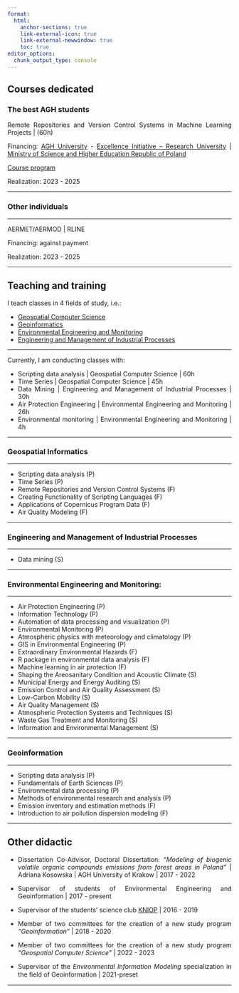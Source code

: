 ```yaml
---
format: 
  html:
    anchor-sections: true
    link-external-icon: true
    link-external-newwindow: true
    toc: true
editor_options: 
  chunk_output_type: console
---
```


<div style="text-align: justify">

## Courses dedicated

### The best AGH students

Remote Repositories and Version Control Systems in Machine Learning Projects | (60h)

Financing: [AGH University](https://www.agh.edu.pl/en) - [Excellence Initiative – Research University](https://excellence.agh.edu.pl/) | [ Ministry of Science and Higher Education Republic of Poland](https://www.gov.pl/web/nauka)

[Course program](https://mrzeszut.github.io/personal_website/posts/kurs-idub-agh/)

Realization: 2023 - 2025

***

### Other individuals

***

AERMET/AERMOD | RLINE

Financing: against payment

Realization: 2023 - 2025


***

## Teaching and training 

I teach classes in 4 fields of study, i.e.: 

 * [Geospatial Computer Science](https://sylabusy.agh.edu.pl/en/1/2/19/1/4/7/232)
 * [Geoinformatics](https://sylabusy.agh.edu.pl/en/1/2/17/1/4/7/100) 
 * [Environmental Engineering and Monitoring](https://sylabusy.agh.edu.pl/en/1/2/19/1/4/7/28)
 * [Engineering and Management of Industrial Processes](https://sylabusy.agh.edu.pl/en/1/2/19/1/5/2/123)

***

Currently, I am conducting classes with: 

 * Scripting data analysis | Geospatial Computer Science | 60h
 * Time Series | Geospatial Computer Science | 45h
 * Data Mining | Engineering and Management of Industrial Processes | 30h
 * Air Protection Engineering | Environmental Engineering and Monitoring | 26h
 * Environmental monitoring | Environmental Engineering and Monitoring | 4h
 
***

### Geospatial Informatics

***
 * Scripting data analysis (P)
 * Time Series (P)
 * Remote Repositories and Version Control Systems (F)
 * Creating Functionality of Scripting Languages (F)
 * Applications of Copernicus Program Data (F)
 * Air Quality Modeling (F)

***

### Engineering and Management of Industrial Processes

***
 * Data mining (S)

***

### Environmental Engineering and Monitoring:
***
 * Air Protection Engineering (P)
 * Information Technology (P)
 * Automation of data processing and visualization (P)
 * Environmental Monitoring (P)
 * Atmospheric physics with meteorology and climatology (P)
 * GIS in Environmental Engineering (P)
 * Extraordinary Environmental Hazards (F)
 * R package in environmental data analysis (F)
 * Machine learning in air protection (F)
 * Shaping the Areosanitary Condition and Acoustic Climate (S)
 * Municipal Energy and Energy Auditing (S)
 * Emission Control and Air Quality Assessment (S)
 * Low-Carbon Mobility (S)
 * Air Quality Management (S)
 * Atmospheric Protection Systems and Techniques (S)
 * Waste Gas Treatment and Monitoring (S)
 * Information and Environmental Management (S)

***

### Geoinformation
***
 * Scripting data analysis (P)
 * Fundamentals of Earth Sciences (P)
 * Environmental data processing (P)
 * Methods of environmental research and analysis (P)
 * Emission inventory and estimation methods (F)
 * Introduction to air pollution dispersion modeling (F)

***

## Other didactic

 * Dissertation Co-Advisor, Doctoral Dissertation: *“Modeling of biogenic volatile organic compounds emissions from forest areas in Poland"* | Adriana Kosowska | AGH University of Krakow | 2017 - 2022
 * Supervisor of students of Environmental Engineering and Geoinformation
| 2017 - present

 * Supervisor of the students’ science club [KNIOP](http://www.kniop.agh.edu.pl/) | 2016 - 2019 
 * Member of two committees for the creation of a new study program *“Geoinformation”* | 2018 - 2020 
 * Member of two committees for the creation of a new study program *“Geospatial Computer Science”* | 2022 - 2023 
 * Supervisor of the *Environmental Information Modeling* specialization in the ﬁeld of Geoinformation | 2021-preset 

***